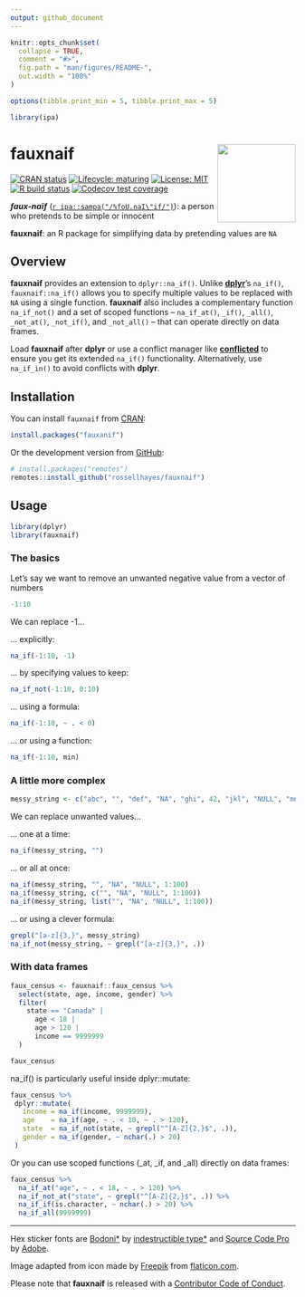 ```yaml
---
output: github_document
---
```


<!-- README.md is generated from README.Rmd. Please edit that file -->

```r
knitr::opts_chunk$set(
  collapse = TRUE,
  comment = "#>",
  fig.path = "man/figures/README-",
  out.width = "100%"
)

options(tibble.print_min = 5, tibble.print_max = 5)

library(ipa)
```

# fauxnaif <img src="man/figures/logo.png?raw=TRUE" align="right" height="138" />

<!-- badges: start -->
[![CRAN status](https://www.r-pkg.org/badges/version/fauxnaif)](https://CRAN.R-project.org/package=fauxnaif)
[![Lifecycle: maturing](https://img.shields.io/badge/lifecycle-stable-brightgreen.svg)](https://www.tidyverse.org/lifecycle/#stable)
[![License: MIT](https://img.shields.io/badge/license-MIT-blueviolet.svg)](https://opensource.org/licenses/MIT)
[![R build status](https://github.com/rossellhayes/fauxnaif/workflows/R-CMD-check/badge.svg)](https://github.com/rossellhayes/fauxnaif/actions)
[![Codecov test coverage](https://codecov.io/gh/rossellhayes/fauxnaif/branch/master/graph/badge.svg)](https://codecov.io/gh/rossellhayes/fauxnaif?branch=master)
<!-- badges: end -->

***faux-naïf*** ([`r ipa::sampa("/%foU.naI\"if/")`](https://en.wikipedia.org/wiki/Help:IPA/English)): a person who pretends to be simple or innocent

**fauxnaif**: an R package for simplifying data by pretending values are `NA`

## Overview

**fauxnaif** provides an extension to `dplyr::na_if()`.
Unlike [**dplyr**](https://github.com/tidyverse/dplyr)'s `na_if()`,
`fauxnaif::na_if()` allows you to specify multiple values to be replaced with
`NA` using a single function.
**fauxnaif** also includes a complementary function `na_if_not()` and a set of
scoped functions -- `na_if_at()`, `_if()`, `_all()`, `_not_at()`, `_not_if()`,
and `_not_all()` -- that can operate directly on data frames.

Load **fauxnaif** after **dplyr** or use a conflict manager like
[**conflicted**](https://github.com/r-lib/conflicted) to ensure you get its
extended `na_if()` functionality.
Alternatively, use `na_if_in()` to avoid conflicts with **dplyr**.

## Installation

You can install `fauxnaif` from
[CRAN](https://cran.r-project.org/web/packages/fauxnaif/index.html):

```r
install.packages("fauxanif")
```

Or the development version from
[GitHub](https://github.com/rossellhayes/fauxnaif):

```r
# install.packages("remotes")
remotes::install_github("rossellhayes/fauxnaif")
```

## Usage

```r
library(dplyr)
library(fauxnaif)
```

### The basics

Let's say we want to remove an unwanted negative value from a vector of numbers

```r
-1:10
```

We can replace -1...

... explicitly:
```r
na_if(-1:10, -1)
```

... by specifying values to keep:
```r
na_if_not(-1:10, 0:10)
```

... using a formula:
```r
na_if(-1:10, ~ . < 0)
```

... or using a function:
```r
na_if(-1:10, min)
```

### A little more complex

```r
messy_string <- c("abc", "", "def", "NA", "ghi", 42, "jkl", "NULL", "mno")
```

We can replace unwanted values...

... one at a time:
```r
na_if(messy_string, "")
```

... or all at once:
```r
na_if(messy_string, "", "NA", "NULL", 1:100)
na_if(messy_string, c("", "NA", "NULL", 1:100))
na_if(messy_string, list("", "NA", "NULL", 1:100))
```

... or using a clever formula:
```r
grepl("[a-z]{3,}", messy_string)
na_if_not(messy_string, ~ grepl("[a-z]{3,}", .))
```

### With data frames

```r
faux_census <- fauxnaif::faux_census %>% 
  select(state, age, income, gender) %>% 
  filter(
    state == "Canada" |
      age < 18 |
      age > 120 |
      income == 9999999
  )
```

```r
faux_census
```

na_if() is particularly useful inside dplyr::mutate:
```r
faux_census %>%
 dplyr::mutate(
   income = na_if(income, 9999999),
   age    = na_if(age, ~ . < 18, ~ . > 120),
   state  = na_if_not(state, ~ grepl("^[A-Z]{2,}$", .)),
   gender = na_if(gender, ~ nchar(.) > 20)
 )
```

Or you can use scoped functions (_at, _if, and _all) directly on data frames:
```r
faux_census %>%
  na_if_at("age", ~ . < 18, ~ . > 120) %>% 
  na_if_not_at("state", ~ grepl("^[A-Z]{2,}$", .)) %>%
  na_if_if(is.character, ~ nchar(.) > 20) %>%
  na_if_all(9999999)
```

---

Hex sticker fonts are [Bodoni*](https://github.com/indestructible-type/Bodoni)
by [indestructible type*](https://indestructibletype.com/Home.html) and
[Source Code Pro](https://github.com/adobe-fonts/source-code-pro) by
[Adobe](https://adobe.com).

Image adapted from icon made by [Freepik](https://freepik.com) from
[flaticon.com](https://www.flaticon.com/free-icon/paper-shredder_1701401).

Please note that **fauxnaif** is released with a
[Contributor Code of Conduct](https://www.contributor-covenant.org/version/2/0/code_of_conduct/).
